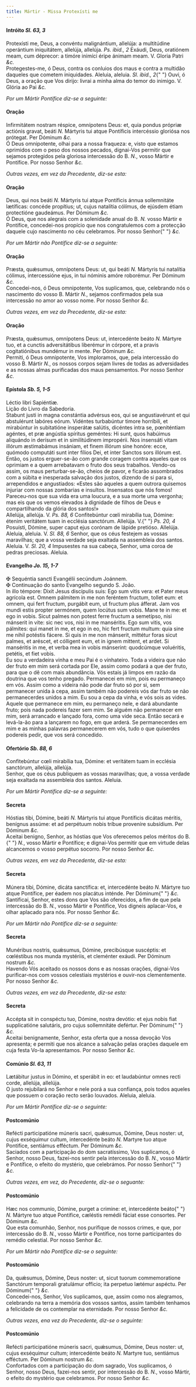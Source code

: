 ```yaml
---
title: Mártir - Missa Protexísti me
---
```


<h4 class="text-center">
  Intróito <em>Sl. 63, 3</em>
</h4>
<div class="grid grid-cols-2 gap-5">
  <div class="col-6 dropcaps text-justify">
    Protexísti me, Deus, a convéntu malignántium, allelúja: a multitúdine
    operántium iniquitátem, allelúja, allelúja. <em>Ps. ibid., 2</em> Exáudi,
    Deus, oratiónem meam, cum déprecor: a timóre inimíci éripe ánimam meam. V.
    Gloria Patri <em>&c.</em>
  </div>
  <div class="col-6 dropcaps text-justify">
    Protegestes-me, ó Deus, contra os conluios dos maus e contra a multidão
    daqueles que cometem iniquidades. Aleluia, aleluia. <em>Sl. ibid., 2</em>{" "}
    Ouvi, ó Deus, a oração que Vos dirijo: livrai a minha alma do temor do
    inimigo. V. Glória ao Pai <em>&c.</em>
  </div>
</div>

<em>Por um Mártir Pontífice diz-se a seguinte:</em>

<h4 class="text-center">Oração</h4>
<div class="grid grid-cols-2 gap-5">
  <div class="col-6 dropcaps text-justify">
    Infirmitátem nostram réspice, omnípotens Deus: et, quia pondus própriæ
    actiónis gravat, beáti <em>N. </em>Mártyris tui atque Pontíficis intercéssio
    gloriósa nos prótegat. Per Dóminum <em>&c.</em>
  </div>
  <div class="col-6 dropcaps text-justify">
    Ó Deus omnipotente, olhai para a nossa fraqueza: e, visto que estamos
    oprimidos com o peso dos nossos pecados, dignai-Vos permitir que sejamos
    protegidos pela gloriosa intercessão do B. <em>N.</em>, vosso Mártir e
    Pontífice. Por nosso Senhor <em>&c.</em>
  </div>
</div>

<em>Outras vezes, em vez da Precedente, diz-se esta:</em>

<h4 class="text-center">Oração</h4>
<div class="grid grid-cols-2 gap-5">
  <div class="col-6 dropcaps text-justify">
    Deus, qui nos beáti <em>N. </em>Mártyris tui atque Pontíficis ánnua
    sollemnitáte lætíficas: concéde propítius; ut, cujus natalítia cólímus, de
    ejúsdem étiam protectióne gaudeámus. Per Dóminum <em>&c.</em>
  </div>
  <div class="col-6 dropcaps text-justify">
    Ó Deus, que nos alegrais com a solenidade anual do B. <em>N. </em>vosso
    Mártir e Pontífice, concedei-nos propício que nos congratulemos com a
    protecção daquele cujo nascimento no céu celebramos. Por nosso Senhor{" "}
    <em>&c.</em>
  </div>
</div>

<em>Por um Mártir não Pontífice diz-se a seguinte:</em>

<h4 class="text-center">Oração</h4>
<div class="grid grid-cols-2 gap-5">
  <div class="col-6 dropcaps text-justify">
    Præsta, quǽsumus, omnípotens Deus: ut, qui beáti <em>N. </em>Mártyris tui
    natalítia cólimus, intercessióne ejus, in tui nóminis amóre roborémur. Per
    Dóminum <em>&c.</em>
  </div>
  <div class="col-6 dropcaps text-justify">
    Concedei-nos, ó Deus omnipotente, Vos suplicamos, que, celebrando nós o
    nascimento do vosso B. Mártir <em>N.</em>, sejamos confirmados pela sua
    intercessão no amor ao vosso nome. Por nosso Senhor <em>&c.</em>
  </div>
</div>

<em>Outras vezes, em vez da Precedente, diz-se esta:</em>

<h4 class="text-center">Oração</h4>
<div class="grid grid-cols-2 gap-5">
  <div class="col-6 dropcaps text-justify">
    Præsta, quǽsumus, omnípotens Deus: ut, intercedénte beáto <em>N. </em>
    Mártyre tuo, et a cunctis adversitátibus liberémur in córpore, et a pravis cogitatiónibus
    mundémur in mente. Per Dóminum <em>&c.</em>
  </div>
  <div class="col-6 dropcaps text-justify">
    Permiti, ó Deus omnipotente, Vos imploramos, que, pela intercessão do vosso
    B. Mártir <em>N.</em>, os nossos corpos sejam livres de todas as
    adversidades e as nossas almas purificadas dos maus pensamentos. Por nosso
    Senhor <em>&c.</em>
  </div>
</div>

<h4 class="text-center">
  Epístola <em>Sb. 5, 1-5</em>
</h4>
<div class="grid grid-cols-2 gap-5">
  <div class="col-6 text-justify">Léctio libri Sapiéntiæ.</div>
  <div class="col-6 text-justify">Lição do Livro da Sabedoria.</div>
  <div class="col-6 dropcaps text-justify">
    Stabunt justi in magna constántia advérsus eos, qui se angustiavérunt et qui
    abstulérunt labóres eórum. Vidéntes turbabúntur timore horríbili, et
    mirabúntur in subitatióne insperátæ salútis, dicéntes intra se, pœniténtiam
    agéntes, et præ angústia spíritus geméntes: Hi sunt, quos habúimus aliquándo
    in derísum et in similitúdinem impropérii. Nos insensáti vitam illórum
    æstimabámus insániam, et finem illórum sine honóre: ecce, quómodo computáti
    sunt inter fílios Dei, et inter Sanctos sors illórum est.
  </div>
  <div class="col-6 dropcaps text-justify">
    Então, os justos erguer-se-ão com grande coragem contra aqueles que os
    oprimiam e a quem arrebatavam o fruto dos seus trabalhos. Vendo-os assim, os
    maus perturbar-se-ão, cheios de pavor, e ficarão assombrados com a súbita e
    inesperada salvação dos justos, dizendo de si para si, arrependidos e
    angustiados: «Estes são aqueles a quem outrora quisemos injuriar com nossas
    zombarias e insultos. Insensatos que nós fomos! Pareceu-nos que sua vida era
    uma loucura, e a sua morte uma vergonha; mas eis que os vemos elevados à
    dignidade de filhos de Deus e compartilhando da glória dos santos!»
  </div>
</div>

<div class="grid grid-cols-2 gap-5">
  <div class="col-6 text-justify">
    Allelúja, allelúja. V. <em>Ps. 88, 6</em> Confitebúntur cœli mirabília tua,
    Dómine: étenim veritátem tuam in ecclésia sanctórum. Allelúja. V.{" "}
    <em>Ps. 20, 4</em> Posuísti, Dómine, super caput ejus corónam de lápide
    pretióso. Allelúja.
  </div>
  <div class="col-6 text-justify">
    Aleluia, aleluia. V. <em>Sl. 88, 6</em> Senhor, que os céus festejem as
    vossas maravilhas; que a vossa verdade seja exaltada na assembleia dos
    santos. Aleluia. V. <em>Sl. 20, 4</em> Impusestes na sua cabeça, Senhor, uma
    coroa de pedras preciosas. Aleluia.
  </div>
</div>

<h4 class="text-center">
  Evangelho <em>Jo. 15, 1-7</em>
</h4>
<div class="grid grid-cols-2 gap-5">
  <div class="col-6 text-justify">
    <span class="text-danger">&#10016;</span> Sequéntia sancti Evangélii
    secúndum Joánnem.
  </div>
  <div class="col-6 text-justify">
    <span class="text-danger">&#10016;</span> Continuação do santo Evangelho
    segundo S. João.
  </div>
  <div class="col-6 dropcaps text-justify">
    In illo témpore: Dixit Jesus discípulis suis: Ego sum vitis vera: et Pater
    meus agrícola est. Omnem pálmitem in me non feréntem fructum, tollet eum: et
    omnem, qui fert fructum, purgábit eum, ut fructum plus áfferat. Jam vos
    mundi estis propter sermónem, quem locútus sum vobis. Mane te in me: et ego
    in vobis. Sicut palmes non potest ferre fructum a semetípso, nisi mánserit
    in vite: sic nec vos, nisi in me manséritis. Ego sum vitis, vos pálmites:
    qui manet in me, et ego in eo, hic fert fructum multum: quia sine me nihil
    potéstis fácere. Si quis in me non mánserit, mittétur foras sicut palmes, et
    aréscet, et cólligent eum, et in ignem mittent, et ardet. Si manséritis in
    me, et verba mea in vobis mánserint: quodcúmque voluéritis, petétis, et fiet
    vobis.
  </div>
  <div class="col-6 dropcaps text-justify">
    Eu sou a verdadeira vinha e meu Pai é o vinhateiro. Toda a videira que não
    der fruto em mim será cortada por Ele, assim como podará a que der fruto,
    para que o dê com mais abundância. Vós estais já limpos em razão da doutrina
    que vos tenho pregado. Permanecei em mim, pois eu permaneço em vós. Assim
    como a videira não pode dar fruto só por si, sem permanecer unida à cepa,
    assim também não podereis vós dar fruto se não permanecerdes unidos a mim.
    Eu sou a cepa da vinha, e vós sois as vides. Aquele que permanece em mim, eu
    permaneço nele, e dará abundante fruto; pois nada podereis fazer sem mim. Se
    alguém não permanecer em mim, será arrancado e lançado fora, como uma vide
    seca. Então secará e levá-la-ão para a lançarem no fogo, em que arderá. Se
    permanecerdes em mim e as minhas palavras permanecerem em vós, tudo o que
    quiserdes podereis pedir, que vos será concedido.
  </div>
</div>

<h4 class="text-center">
  Ofertório <em>Sb. 88, 6</em>
</h4>
<div class="grid grid-cols-2 gap-5">
  <div class="col-6 dropcaps text-justify">
    Confitebúntur cœli mirabília tua, Dómine: et veritátem tuam in ecclésia
    sanctórum, allelúja, allelúja.
  </div>
  <div class="col-6 dropcaps text-justify">
    Senhor, que os céus publiquem as vossas maravilhas; que, a vossa verdade
    seja exaltada na assembleia dos santos. Aleluia.
  </div>
</div>

<em>Por um Mártir Pontífice diz-se a seguinte:</em>

<h4 class="text-center">Secreta</h4>
<div class="grid grid-cols-2 gap-5">
  <div class="col-6 dropcaps text-justify">
    Hóstias tibi, Dómine, beáti <em>N. </em>Mártyris tui atque Pontíficis
    dicátas méritis, benígnus assúme: et ad perpétuum nobis tríbue proveníre
    subsídium. Per Dóminum <em>&c.</em>
  </div>
  <div class="col-6 dropcaps text-justify">
    Aceitai benigno, Senhor, as hóstias que Vos oferecemos pelos méritos do B.{" "}
    <em>N.</em>, vosso Mártir e Pontífice; e dignai-Vos permitir que em virtude
    delas alcancemos o vosso perpétuo socorro. Por nosso Senhor <em>&c.</em>
  </div>
</div>

<em>Outras vezes, em vez da Precedente, diz-se esta:</em>

<h4 class="text-center">Secreta</h4>
<div class="grid grid-cols-2 gap-5">
  <div class="col-6 dropcaps text-justify">
    Múnera tibi, Dómine, dicáta sanctífica: et, intercedénte beáto <em>N. </em>
    Mártyre tuo atque Pontífice, per éadem nos placátus inténde. Per Dóminum{" "}
    <em>&c.</em>
  </div>
  <div class="col-6 dropcaps text-justify">
    Santificai, Senhor, estes dons que Vos são oferecidos, a fim de que pela
    intercessão do B. <em>N.</em>, vosso Mártir e Pontífice, Vos digneis
    aplacar-Vos, e olhar aplacado para nós. Por nosso Senhor <em>&c.</em>
  </div>
</div>

<em>Por um Mártir não Pontífice diz-se a seguinte:</em>

<h4 class="text-center">Secreta</h4>
<div class="grid grid-cols-2 gap-5">
  <div class="col-6 dropcaps text-justify">
    Munéribus nostris, quǽsumus, Dómine, precibúsque suscéptis: et cœléstibus
    nos munda mystériis, et cleménter exáudi. Per Dóminum nostrum <em>&c.</em>
  </div>
  <div class="col-6 dropcaps text-justify">
    Havendo Vós aceitado os nossos dons e as nossas orações, dignai-Vos
    purificar-nos com vossos celestiais mystérios e ouvir-nos clementemente. Por
    nosso Senhor <em>&c.</em>
  </div>
</div>

<em>Outras vezes, em vez da Precedente, diz-se esta:</em>

<h4 class="text-center">Secreta</h4>
<div class="grid grid-cols-2 gap-5">
  <div class="col-6 dropcaps text-justify">
    Accépta sit in conspéctu tuo, Dómine, nostra devótio: et ejus nobis fiat
    supplicatióne salutáris, pro cujus sollemnitáte defértur. Per Dóminum{" "}
    <em>&c.</em>
  </div>
  <div class="col-6 dropcaps text-justify">
    Aceitai benignamente, Senhor, esta oferta que a nossa devoção Vos apresenta;
    e permiti que nos alcance a salvação pelas orações daquele em cuja festa
    Vo-la apresentamos. Por nosso Senhor <em>&c.</em>
  </div>
</div>

<h4 class="text-center">
  Comúnio <em>Sl. 63, 11</em>
</h4>
<div class="grid grid-cols-2 gap-5">
  <div class="col-6 dropcaps text-justify">
    Lætábitur justus in Dómino, et sperábit in eo: et laudabúntur omnes recti
    corde, allelúja, allelúja.
  </div>
  <div class="col-6 dropcaps text-justify">
    O justo rejubilará no Senhor e nele porá a sua confiança, pois todos aqueles
    que possuem o coração recto serão louvados. Aleluia, aleluia.
  </div>
</div>

<em>Por um Mártir Pontífice diz-se o seguinte:</em>

<h4 class="text-center">Postcomúnio</h4>
<div class="grid grid-cols-2 gap-5">
  <div class="col-6 dropcaps text-justify">
    Refécti participatióne múneris sacri, quǽsumus, Dómine, Deus noster: ut,
    cujus exséquimur cultum, intercedénte beáto <em>N. </em>Martyre tuo atque
    Pontifice, sentiámus efféctum. Per Dóminum <em>&c.</em>
  </div>
  <div class="col-6 dropcaps text-justify">
    Saciados com a participação do dom sacratíssimo, Vos suplicamos, ó Senhor,
    nosso Deus, fazei-nos sentir pela intercessão do B. <em>N.</em>, vosso
    Mártir e Pontífice, o efeito do mystério, que celebrámos. Por nosso Senhor{" "}
    <em>&c.</em>
  </div>
</div>

<em>Outras vezes, em vez, do Precedente, diz-se o seguante:</em>

<h4 class="text-center">Postcomúnio</h4>
<div class="grid grid-cols-2 gap-5">
  <div class="col-6 dropcaps text-justify">
    Hæc nos communio, Dómine, purget a crimine: et, intercedénte beáto{" "}
    <em>N. </em>Mártyre tuo atque Pontifice, cæléstis remédii fáciat esse
    consortes. Per Dóminum <em>&c.</em>
  </div>
  <div class="col-6 dropcaps text-justify">
    Que esta comunhão, Senhor, nos purifique de nossos crimes, e que, por
    intercessão do B. <em>N.</em>, vosso Mártir e Pontífice, nos torne
    participantes do remédio celestial. Por nosso Senhor <em>&c.</em>
  </div>
</div>

<em>Por um Mártir não Pontífice diz-se o seguinte:</em>

<h4 class="text-center">Postcomúnio</h4>
<div class="grid grid-cols-2 gap-5">
  <div class="col-6 dropcaps text-justify">
    Da, quǽsumus, Dómine, Deus noster: ut, sicut tuorum commemoratione Sanctórum
    temporali gratulámur officio; ita perpetuo lætémur aspéctu. Per Dóminum{" "}
    <em>&c.</em>
  </div>
  <div class="col-6 dropcaps text-justify">
    Concedei-nos, Senhor, Vos suplicamos, que, assim como nos alegramos,
    celebrando na terra a memória dos vossos santos, assim também tenhamos a
    felicidade de os contemplar na eternidade. Por nosso Senhor <em>&c.</em>
  </div>
</div>

<em>Outras vezes, ena vez do Precedente, diz-se o seguinte:</em>

<h4 class="text-center">Postcomúnio</h4>
<div class="grid grid-cols-2 gap-5">
  <div class="col-6 dropcaps text-justify">
    Refécti participatióne múneris sacri, quǽsumus, Dómine, Deus noster: ut,
    cujus exséquimur cultum; intercedénte beáto <em>N. </em>Martyre tuo,
    sentiámus efféctum. Per Dóminum nostrum <em>&c.</em>
  </div>
  <div class="col-6 dropcaps text-justify">
    Confortados com a participação do dom sagrado, Vos suplicamos, ó Senhor,
    nosso Deus, fazei-nos sentir, por intercessão do B. <em>N.</em>, vosso
    Mártir, o efeito do mystério que celebramos. Por nosso Senhor <em>&c.</em>
  </div>
</div>
